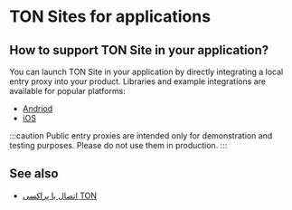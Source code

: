 
# TON Sites for applications

## How to support TON Site in your application?

You can launch TON Site in your application by directly integrating a local entry proxy into your product.
Libraries and example integrations are available for popular platforms:

- [Andriod](https://github.com/andreypfau/tonutils-proxy-android-example)
- [iOS](https://github.com/ton-blockchain/ton-proxy-swift)

:::caution
Public entry proxies are intended only for demonstration and testing purposes. Please do not use them in production.
:::

## See also

- [اتصال با پراکسی TON](/v3/guidelines/web3/ton-proxy-sites/connect-with-ton-proxy)
  <Feedback />
